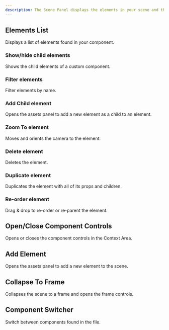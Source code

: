 ```yaml
---
description: The Scene Panel displays the elements in your scene and their actions.
---
```


## Elements List

Displays a list of elements found in your component.

### Show/hide child elements

Shows the child elements of a custom component.

### Filter elements

Filter elements by name.

### Add Child element

Opens the assets panel to add a new element as a child to an element.

### Zoom To element

Moves and orients the camera to the element.

### Delete element

Deletes the element.

### Duplicate element

Duplicates the element with all of its props and children.

### Re-order element

Drag & drop to re-order or re-parent the element.

## Open/Close Component Controls

Opens or closes the component controls in the Context Area.

## Add Element

Opens the assets panel to add a new element to the scene.

## Collapse To Frame

Collapses the scene to a frame and opens the frame controls.

## Component Switcher

Switch between components found in the file.
